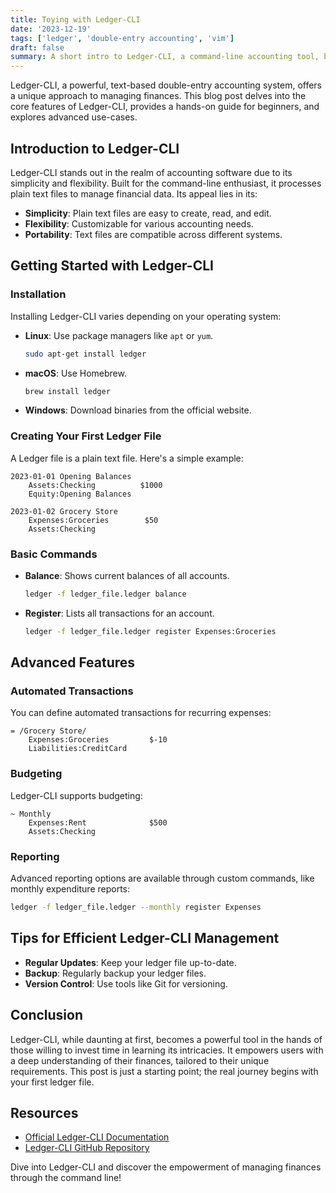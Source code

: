 ```yaml
---
title: Toying with Ledger-CLI
date: '2023-12-19'
tags: ['ledger', 'double-entry accounting', 'vim']
draft: false
summary: A short intro to Ledger-CLI, a command-line accounting tool, by guiding beginners through its installation, basic features, and advanced functionalities, alongside practical tips for efficient financial management.
---
```

Ledger-CLI, a powerful, text-based double-entry accounting system, offers a unique approach to managing finances. This blog post delves into the core features of Ledger-CLI, provides a hands-on guide for beginners, and explores advanced use-cases.

## Introduction to Ledger-CLI

Ledger-CLI stands out in the realm of accounting software due to its simplicity and flexibility. Built for the command-line enthusiast, it processes plain text files to manage financial data. Its appeal lies in its:

- **Simplicity**: Plain text files are easy to create, read, and edit.
- **Flexibility**: Customizable for various accounting needs.
- **Portability**: Text files are compatible across different systems.

## Getting Started with Ledger-CLI

### Installation

Installing Ledger-CLI varies depending on your operating system:

- **Linux**: Use package managers like `apt` or `yum`.
  
  ```bash
  sudo apt-get install ledger
  ```

- **macOS**: Use Homebrew.
  
  ```bash
  brew install ledger
  ```

- **Windows**: Download binaries from the official website.

### Creating Your First Ledger File

A Ledger file is a plain text file. Here's a simple example:

```ledger
2023-01-01 Opening Balances
    Assets:Checking          $1000
    Equity:Opening Balances

2023-01-02 Grocery Store
    Expenses:Groceries        $50
    Assets:Checking
```

### Basic Commands

- **Balance**: Shows current balances of all accounts.

  ```bash
  ledger -f ledger_file.ledger balance
  ```

- **Register**: Lists all transactions for an account.

  ```bash
  ledger -f ledger_file.ledger register Expenses:Groceries
  ```

## Advanced Features

### Automated Transactions

You can define automated transactions for recurring expenses:

```ledger
= /Grocery Store/
    Expenses:Groceries         $-10
    Liabilities:CreditCard
```

### Budgeting

Ledger-CLI supports budgeting:

```ledger
~ Monthly
    Expenses:Rent              $500
    Assets:Checking
```

### Reporting

Advanced reporting options are available through custom commands, like monthly expenditure reports:

```bash
ledger -f ledger_file.ledger --monthly register Expenses
```

## Tips for Efficient Ledger-CLI Management

- **Regular Updates**: Keep your ledger file up-to-date.
- **Backup**: Regularly backup your ledger files.
- **Version Control**: Use tools like Git for versioning.

## Conclusion

Ledger-CLI, while daunting at first, becomes a powerful tool in the hands of those willing to invest time in learning its intricacies. It empowers users with a deep understanding of their finances, tailored to their unique requirements. This post is just a starting point; the real journey begins with your first ledger file.

## Resources

- [Official Ledger-CLI Documentation](https://www.ledger-cli.org/docs.html)
- [Ledger-CLI GitHub Repository](https://github.com/ledger/ledger)

Dive into Ledger-CLI and discover the empowerment of managing finances through the command line!
